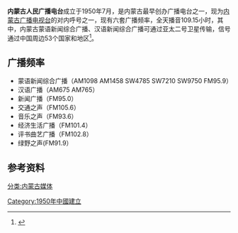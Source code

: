 '''内蒙古人民广播电台'''成立于1950年7月，是内蒙古最早创办广播电台之一，现为[[内蒙古广播电视台|内蒙古广播电视台]]的对内呼号之一，现有六套广播频率，全天播音109.15小时，其中，内蒙古蒙语新闻综合广播、汉语新闻综合广播可通过亚太二号卫星传输，信号通过中国周边53个国家和地区<ref>{{Cite web |url=http://www.admaimai.com/BroadCast/DTDetail2_247.htm |title=内蒙古人民广播电台简介 |publisher=广告买卖网 |accessdate=2014-11-30 |archive-date=2017-09-23 |archive-url=https://web.archive.org/web/20170923235356/http://www.admaimai.com/BroadCast/DTDetail2_247.htm |dead-url=no }}</ref>。

== 广播频率 ==
*蒙语新闻综合广播（AM1098 AM1458 SW4785 SW7210 SW9750 FM95.9）
*汉语广播（AM675 AM765）
*新闻广播（FM95.0）
*交通之声（FM105.6）
*音乐之声（FM93.6）
*经济生活广播（FM101.4）
*评书曲艺广播（FM102.8）
*绿野之声(FM91.9）

== 参考资料 ==
{{reflist}}
{{中华人民共和国广播电视网络}}
[[Category:1950年中國建立|Category:1950年中國建立]]
[[分类:内蒙古媒体|分类:内蒙古媒体]]